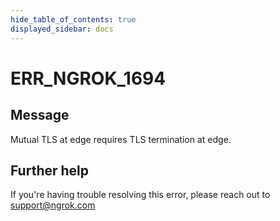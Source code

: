 ```yaml
---
hide_table_of_contents: true
displayed_sidebar: docs
---
```



# ERR_NGROK_1694

## Message

Mutual TLS at edge requires TLS termination at edge.

<ErrorDetails error="err_ngrok_1694" />

## Further help

If you're having trouble resolving this error, please reach out to [support@ngrok.com](mailto:support@ngrok.com?subject=Help%20with%20ERR_NGROK_1694)
